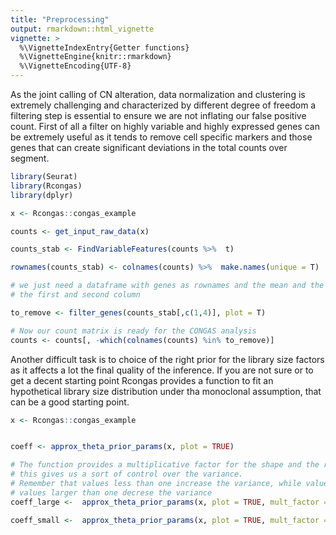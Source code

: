 ```yaml
---
title: "Preprocessing"
output: rmarkdown::html_vignette
vignette: >
  %\VignetteIndexEntry{Getter functions}
  %\VignetteEngine{knitr::rmarkdown}
  %\VignetteEncoding{UTF-8}
---
```


As the joint calling of CN alteration, data normalization and clustering is extremely challenging and characterized by different degree of freedom a filtering step is essential to ensure we are not inflating our false positive count.
First of all a filter on highly variable and highly expressed genes can be extremely useful as it tends to remove cell specific markers and those genes that can create significant deviations in the total counts over segment.

```r
library(Seurat)
library(Rcongas)
library(dplyr)

x <- Rcongas::congas_example

counts <- get_input_raw_data(x)

counts_stab <- FindVariableFeatures(counts %>%  t)

rownames(counts_stab) <- colnames(counts) %>%  make.names(unique = T)

# we just need a dataframe with genes as rownames and the mean and the variance respectively on
# the first and second column 

to_remove <- filter_genes(counts_stab[,c(1,4)], plot = T)

# Now our count matrix is ready for the CONGAS analysis 
counts <- counts[, -which(colnames(counts) %in% to_remove)]


```

Another difficult task is to choice of the right prior for the library size factors as it affects a lot the final quality of the inference. If you are not sure or to get a decent starting point Rcongas provides a function to fit an hypothetical library size distribution under tha monoclonal assumption, that can be a good starting point.

```r

x <- Rcongas::congas_example


coeff <- approx_theta_prior_params(x, plot = TRUE)

# The function provides a multiplicative factor for the shape and the rate, 
# this gives us a sort of control over the variance.
# Remember that values less than one increase the variance, while values 
# values larger than one decrese the variance
coeff_large <-  approx_theta_prior_params(x, plot = TRUE, mult_factor = 1/2)

coeff_small <-  approx_theta_prior_params(x, plot = TRUE, mult_factor = 2)

```

